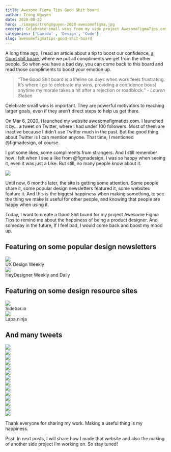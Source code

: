 ```yaml
---
title: Awesome Figma Tips Good Shit board
author: Trong Nguyen
date: 2020-08-22
hero: ./images/trongnguyen-2020-awesomefigma.jpg
excerpt: Celebrate small wins from my side project AwesomeFigmaTips.com
categories: ['Lavida' , 'Design', 'Code']
slug: awesomefigmatips-good-shit-board
---
```

A long time ago, I read an article about a tip to boost our confidence, [a Good shit boare](https://forge.medium.com/write-down-every-compliment-you-get-352279768b5a), where we put all compliments we get from the other people. So when you have a bad day, you can come back to this board and read those compliments to boost your emotion up.

> “The Good Shit board is a lifeline on days when work feels frustrating. It’s where I go to celebrate my wins, providing a confidence boost anytime my morale takes a hit after a rejection or roadblock.”
> <cite>- Lauren Sieben </cite>

Celebrate small wins is important. They are powerful motivators to reaching larger goals, even if they aren’t direct steps to help us get there.

On Mar 6, 2020, I launched my website awesomefigmatips.com. I launched it by… a tweet on Twitter, where I had under 100 followers. Most of them are inactive because I didn’t use Twitter much in the past. But the good thing about Twitter is I can mention anyone. That time, I mentioned @figmadesign, of course.

I got some likes, some compliments from strangers. And I still remember how I felt when I see a like from @figmadesign. I was so happy when seeing it, even it was just a Like. But still, no many people know about it.

<div class="Image__Small">
  <img src="./images/awesomefigma-1.jpg" />
</div>

Until now, 6 months later, the site is getting some attention. Some people share it, some popular design newsletters featured it, some websites feature it. And this is the biggest happiness when making something, to see the thing we make is useful for other people, and knowing that people are happy when using it.

Today, I want to create a Good Shit board for my project Awesome Figma Tips to remind me about the happiness of being a product designer. And someday in the future, If I feel bad, I would come back and boost my mood up.

## Featuring on some popular design newsletters

<div class="Image__Small">
  <img src="./images/awesomefigma-2.jpg" />
  <figcaption>UX Design Weekly</figcaption>
</div>

<div class="Image__Small">
  <img src="./images/awesomefigma-3.jpg" />
  <figcaption>HeyDesigner Weekly and Daily</figcaption>
</div>

## Featuring on some design resource sites

<div class="Image__Small">
  <img src="./images/awesomefigma-4.jpg" />
  <figcaption>Sidebar.io</figcaption>
</div>

<div class="Image__Small">
  <img src="./images/awesomefigma-5.jpg" />
  <figcaption>Lapa.ninja</figcaption>
</div>

## And many tweets

<div class="Image__Small">
  <img src="./images/awesomefigma-6.jpg" />
</div>

<div class="Image__Small">
  <img src="./images/awesomefigma-7.jpg" />
</div>

<div class="Image__Small">
  <img src="./images/awesomefigma-8.jpg" />
</div>

<div class="Image__Small">
  <img src="./images/awesomefigma-9.jpg" />
</div>

<div class="Image__Small">
  <img src="./images/awesomefigma-10.jpg" />
</div>

<div class="Image__Small">
  <img src="./images/awesomefigma-11.jpg" />
</div>

<div class="Image__Small">
  <img src="./images/awesomefigma-12.jpg" />
</div>

<div class="Image__Small">
  <img src="./images/awesomefigma-13.jpg" />
</div>

<div class="Image__Small">
  <img src="./images/awesomefigma-14.jpg" />
</div>

<div class="Image__Small">
  <img src="./images/awesomefigma-15.jpg" />
</div>

<div class="Image__Small">
  <img src="./images/awesomefigma-16.jpg" />
</div>

<div class="Image__Small">
  <img src="./images/awesomefigma-17.jpg" />
</div>

<div class="Image__Small">
  <img src="./images/awesomefigma-18.jpg" />
</div>

<div class="Image__Small">
  <img src="./images/awesomefigma-19.jpg" />
</div>

Thank everyone for sharing my work. Making a useful thing is my happiness.

Psst: In next posts, I will share how I made that website and also the making of another side project I’m working on. So stay tuned!
